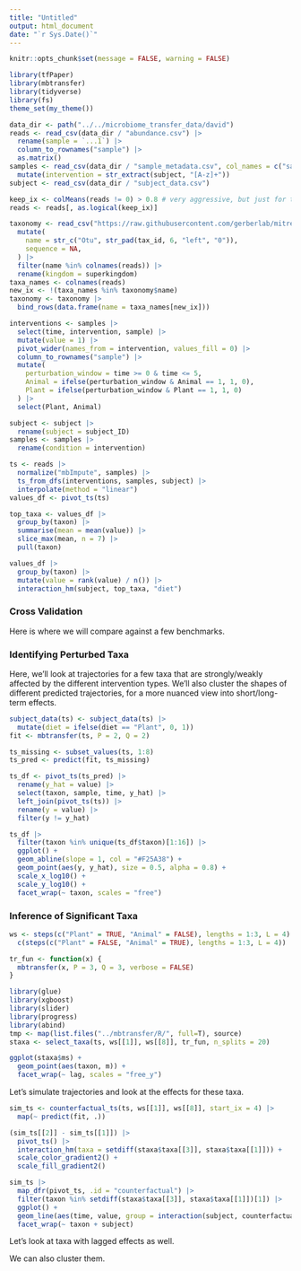 ```yaml
---
title: "Untitled"
output: html_document
date: "`r Sys.Date()`"
---
```


```r
knitr::opts_chunk$set(message = FALSE, warning = FALSE)
```

```r
library(tfPaper)
library(mbtransfer)
library(tidyverse)
library(fs)
theme_set(my_theme())
```

```r
data_dir <- path("../../microbiome_transfer_data/david")
reads <- read_csv(data_dir / "abundance.csv") |>
  rename(sample = `...1`) |>
  column_to_rownames("sample") |>
  as.matrix()
samples <- read_csv(data_dir / "sample_metadata.csv", col_names = c("sample", "subject", "time")) |>
  mutate(intervention = str_extract(subject, "[A-z]+"))
subject <- read_csv(data_dir / "subject_data.csv")

keep_ix <- colMeans(reads != 0) > 0.8 # very aggressive, but just for testing
reads <- reads[, as.logical(keep_ix)]
```

```r
taxonomy <- read_csv("https://raw.githubusercontent.com/gerberlab/mitre/master/mitre/example_data/david/taxaTable.csv") |>
  mutate(
    name = str_c("Otu", str_pad(tax_id, 6, "left", "0")),
    sequence = NA,
  ) |>
  filter(name %in% colnames(reads)) |>
  rename(kingdom = superkingdom)
taxa_names <- colnames(reads)
new_ix <- !(taxa_names %in% taxonomy$name)
taxonomy <- taxonomy |>
  bind_rows(data.frame(name = taxa_names[new_ix]))
```


```r
interventions <- samples |>
  select(time, intervention, sample) |>
  mutate(value = 1) |>
  pivot_wider(names_from = intervention, values_fill = 0) |>
  column_to_rownames("sample") |>
  mutate(
    perturbation_window = time >= 0 & time <= 5,
    Animal = ifelse(perturbation_window & Animal == 1, 1, 0),
    Plant = ifelse(perturbation_window & Plant == 1, 1, 0)
  ) |>
  select(Plant, Animal)

subject <- subject |>
  rename(subject = subject_ID)
samples <- samples |>
  rename(condition = intervention)
```

```r
ts <- reads |>
  normalize("mbImpute", samples) |>
  ts_from_dfs(interventions, samples, subject) |>
  interpolate(method = "linear")
values_df <- pivot_ts(ts)
```

```r
top_taxa <- values_df |>
  group_by(taxon) |>
  summarise(mean = mean(value)) |>
  slice_max(mean, n = 7) |>
  pull(taxon)

values_df |>
  group_by(taxon) |>
  mutate(value = rank(value) / n()) |>
  interaction_hm(subject, top_taxa, "diet")
```

### Cross Validation

Here is where we will compare against a few benchmarks.

### Identifying Perturbed Taxa

Here, we'll look at trajectories for a few taxa that are strongly/weakly
affected by the different intervention types. We'll also cluster the shapes of
different predicted trajectories, for a more nuanced view into short/long-term
effects.

```r
subject_data(ts) <- subject_data(ts) |>
  mutate(diet = ifelse(diet == "Plant", 0, 1))
fit <- mbtransfer(ts, P = 2, Q = 2)
```

```r
ts_missing <- subset_values(ts, 1:8)
ts_pred <- predict(fit, ts_missing)
```

```r
ts_df <- pivot_ts(ts_pred) |>
  rename(y_hat = value) |>
  select(taxon, sample, time, y_hat) |>
  left_join(pivot_ts(ts)) |>
  rename(y = value) |>
  filter(y != y_hat)
```

```r
ts_df |>
  filter(taxon %in% unique(ts_df$taxon)[1:16]) |>
  ggplot() +
  geom_abline(slope = 1, col = "#F25A38") +
  geom_point(aes(y, y_hat), size = 0.5, alpha = 0.8) +
  scale_x_log10() +
  scale_y_log10() +
  facet_wrap(~ taxon, scales = "free")
```

### Inference of Significant Taxa

```r
ws <- steps(c("Plant" = TRUE, "Animal" = FALSE), lengths = 1:3, L = 4) |>
  c(steps(c("Plant" = FALSE, "Animal" = TRUE), lengths = 1:3, L = 4))

tr_fun <- function(x) {
  mbtransfer(x, P = 3, Q = 3, verbose = FALSE)
}

library(glue)
library(xgboost)
library(slider)
library(progress)
library(abind)
tmp <- map(list.files("../mbtransfer/R/", full=T), source)
staxa <- select_taxa(ts, ws[[1]], ws[[8]], tr_fun, n_splits = 20)
```
```r
ggplot(staxa$ms) +
  geom_point(aes(taxon, m)) +
  facet_wrap(~ lag, scales = "free_y")
```


Let's simulate trajectories and look at the effects for these taxa.

```r
sim_ts <- counterfactual_ts(ts, ws[[1]], ws[[8]], start_ix = 4) |>
  map(~ predict(fit, .))
```

```r
(sim_ts[[2]] - sim_ts[[1]]) |>
  pivot_ts() |>
  interaction_hm(taxa = setdiff(staxa$taxa[[3]], staxa$taxa[[1]])) +
  scale_color_gradient2() +
  scale_fill_gradient2()
```


```r
sim_ts |>
  map_dfr(pivot_ts, .id = "counterfactual") |>
  filter(taxon %in% setdiff(staxa$taxa[[3]], staxa$taxa[[1]])[1]) |>
  ggplot() +
  geom_line(aes(time, value, group = interaction(subject, counterfactual), col = counterfactual)) +
  facet_wrap(~ taxon + subject)
```

Let's look at taxa with lagged effects as well.

We can also cluster them.
